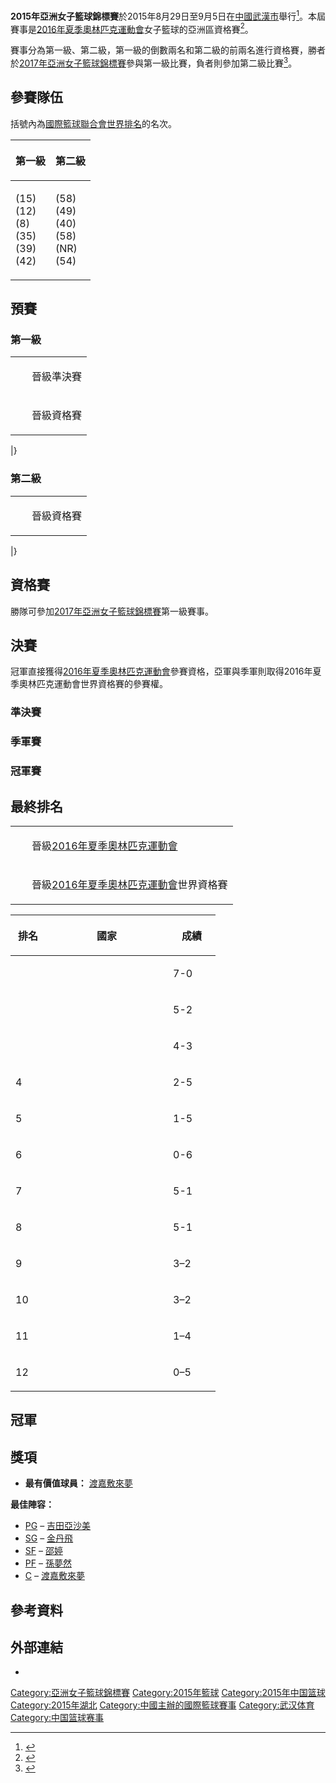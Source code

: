 {{Infobox FIBA tourney
| gender       = women
| continent    = Asia
| year         = 2015
| logo         = 
| size         = 
| caption      = 
| host         = CHN
| dates        = 8月29日－9月5日
| teams        = 12
| federations  = 45
| venues       = 1
| cities       = 1
| champions    = JPN
| title_number = 3
| mvp          = {{flagicon|JPN}} [[渡嘉敷來夢|渡嘉敷來夢]]
| ppg_p        = {{flagicon|PRK}} [[Pak_Hyang-Jong|Pak H-J.]] (19.2)
| ppg_t        = {{bkw|JPN}} (78.9)
| rpg_p        = {{flagicon|PRK}} [[盧淑英|盧淑英]] (11.5)
| rpg_t        = {{bkw|KAZ}} (58.4)
| apg_p        = {{flagicon|JPN}} [[吉田亞沙美|吉田亞沙美]] (5.1)
| apg_t        = {{bkw|KOR}} (17.3)
| website      = [http://www.fiba.com/asiawomen/2015 2015年亞洲女子籃球錦標賽]
| prevseason   = [[2013年亞洲女子籃球錦標賽|2013]]
| nextseason   = [[2017年亞洲女子籃球錦標賽|2017]]
}}
'''2015年亞洲女子籃球錦標賽'''於2015年8月29日至9月5日在[[中國|中國]][[武漢市|武漢市]]舉行<ref>{{cite web |url=http://news.xinhuanet.com/sports/2015-08/28/c_128177980.htm |title=2015年女篮亚锦赛在武汉开幕 |publisher=[[新華網|新華網]] |date=2015-08-28 |accessdate=2015-09-04 |archive-date=2015-10-13 |archive-url=https://web.archive.org/web/20151013133332/http://news.xinhuanet.com/sports/2015-08/28/c_128177980.htm |dead-url=no }}</ref>。本屆賽事是[[2016年夏季奧林匹克運動會|2016年夏季奧林匹克運動會]]女子籃球的亞洲區資格賽<ref>{{cite web|url=http://news.xinhuanet.com/sports/2015-08/27/c_128172881.htm |title=2015女篮亚锦赛前瞻:里约奥运"抢票战" 中日韩谁能胜出? |publisher=新華網 |date=2015-08-27 |accessdate=2015-09-04 }}</ref>。

賽事分為第一級、第二級，第一級的倒數兩名和第二級的前兩名進行資格賽，勝者於[[2017年亞洲女子籃球錦標賽|2017年亞洲女子籃球錦標賽]]參與第一級比賽，負者則參加第二級比賽<ref>{{cite web |url=http://sports.cnhubei.com/2015/0813/251290.shtml |title=女篮亚锦赛赛程出炉 中国队首战泰国队 |publisher=荊楚網 |date=2015-08-13 |accessdate=2015-09-04 |archive-url=https://archive.is/20150904144300/http://sports.cnhubei.com/2015/0813/251290.shtml |archive-date=2015-09-04 |dead-url=yes }}</ref>。

== 參賽隊伍 ==
括號內為[[國際籃球聯合會世界排名|國際籃球聯合會世界排名]]的名次。

{| class="wikitable" width="40%"
! width="50%" |第一級
! width="50%" |第二級
|-
|
{{bkw|JPN}} (15)<br />
{{bkw|KOR}} (12)<br />
{{bkw|CHN}} (8)<br />
{{bkw|TPE}} (35)<br />
{{bkw|IND}} (39)<br />
{{bkw|THA}} (42)<br />
|
{{bkw|HKG}} (58)<br />
{{bkw|KAZ}} (49)<br />
{{bkw|MAS}} (40)<br />
{{bkw|PHI}} (58)<br />
{{bkw|PRK}} (NR)<br />
{{bkw|SRI}} (54)<br />
|}

== 預賽 ==
=== 第一級 ===
{|class="infobox bordered" style="font-size:100%"
|-
|width=10px bgcolor=#ccffcc| ||晉級準決賽
|-
|width=10px bgcolor=#ffffcc| ||晉級資格賽
|}

{{Bs cl2 header navbar}}
{{Bs cl2 team|t={{bkw|JPN}} |w=5 |l=0 |pf=402 |pa=227 |bc=#ccffcc}}
{{Bs cl2 team|t={{bkw|CHN}} |w=4 |l=1 |pf=421 |pa=250 |bc=#ccffcc}}
{{Bs cl2 team|t={{bkw|KOR}} |w=3 |l=2 |pf=405 |pa=276 |bc=#ccffcc}}
{{Bs cl2 team|t={{bkw|TPE}} |w=2 |l=3 |pf=369 |pa=315 |bc=#ccffcc}}
{{Bs cl2 team|t={{bkw|THA}} |w=1 |l=4 |pf=225 |pa=481 |bc=#ffffcc}}
{{Bs cl2 team|t={{bkw|IND}} |w=0 |l=5 |pf=238 |pa=511 |bc=#ffffcc}}
|}

{{basketballbox | bg =#eee  | date = 8月29日 | time = 15:00 | report = [http://www.fiba.com/asiawomen/2015/2908/Chinese-Taipei-India 報告]
 | place = [[武漢市|武漢市]][[武漢體育中心|武漢體育中心體育館]] | attendance =  | referee = Harja Jaladri (印尼), Editha Botecario (菲律賓), Lim Sok Hoon (馬來西亞)
 | teamA = '''{{bkw-rt|TPE}}''' | scoreA = '''92'''
 | teamB = {{bkw|IND}} | scoreB = 61
 | Q1 = '''22'''–11 | Q2 ='''15'''–14  | Q3 ='''29'''–18  | Q4 ='''26'''–18  | OT = 
 | points1 = [[魏于淳|魏-{于}-淳]] 20
 | rebounds1 = [[林紀妏|林紀妏]] 5 
 | assist1 = [[林紀妏|林紀妏]] 5 
 | points2 = [[Poojamol_Subhashmon|Subhashmon]] 17
 | rebounds2 = [[Shireen_Vijay_Limaye|Limaye]] 7
 | assist2 = [[Smruthi_Radhakrishnan|Radhakrishnan]] 3
}}
{{basketballbox | date = 8月29日 | time = 17:30 | report = [http://www.fiba.com/asiawomen/2015/2908/Korea-Japan 報告]
 | place = [[武漢市|武漢市]][[武漢體育中心|武漢體育中心體育館]] | attendance =  | referee = Snehal Bendke (印度), Alexey Stepanenko (哈薩克), 袁駿業 (香港)
 | teamA = {{bkw-rt|KOR}} | scoreA = 53
 | teamB = '''{{bkw|JPN}}''' | scoreB = '''59'''
 | Q1 = 13-13 | Q2 = 17-'''18''' | Q3 = 15-15 | Q4 = 8-'''13''' | OT = 
 | points1 = [[梁知喜|梁知喜]], [[金汀恩|金汀恩]] 15
 | rebounds1 = [[梁知喜|梁知喜]] 10 
 | assist1 = [[李烱恩|李烱恩]], [[裴惠允|裴惠允]] 4
 | points2 = [[渡嘉敷來夢|渡嘉敷來夢]], [[本川紗奈生|本川紗奈生]] 12
 | rebounds2 = [[間宮佑圭|間宮佑圭]] 10
 | assist2 = [[吉田亞沙美|吉田亞沙美]] 6
}}
{{basketballbox | bg =#eee  | date = 8月29日 | time = 19:30 | report = [http://www.fiba.com/asiawomen/2015/2908/Thailand-China 報告]
 | place = [[武漢市|武漢市]][[武漢體育中心|武漢體育中心體育館]] | attendance =  | referee = Harja Jaladri (印尼), Alexandr Rulyov (哈薩克), Reynaldo Yante (菲律賓)
 | teamA = {{bkw-rt|THA}} | scoreA = 34
 | teamB = '''{{bkw|CHN}}''' | scoreB = '''113'''
 | Q1 = 9-'''28''' | Q2 = 6-'''27''' | Q3 = 14-'''23''' | Q4 = 5-'''35''' | OT = 
 | points1 = [[Thidaporn_Maihom|Maihom]] 14
 | rebounds1 = [[Thidaporn_Maihom|Maihom]] 6
 | assist1 = [[Wipaporn_Saechua|Saechua]] 2
 | points2 = [[高頌|高頌]] 16
 | rebounds2 = [[孫夢然|孫夢然]] 10
 | assist2 = [[楊力維|楊力維]] 5
}}
{{basketballbox | date = 8月30日 | time = 15:00 | report = [http://www.fiba.com/asiawomen/2015/3008/Chinese-Taipei-Thailand 報告]
 | place = [[武漢市|武漢市]][[武漢體育中心|武漢體育中心體育館]] | attendance =  | referee = Alexandr Rulyov (哈薩克), Snehal Bendke (印度), Editha Botecario (菲律賓)
 | teamA = '''{{bkw-rt|TPE}}''' | scoreA = '''113'''
 | teamB = {{bkw|THA}} | scoreB = 42
 | Q1 = '''23'''-10 | Q2 = '''32'''-8 | Q3 = '''32'''-8 | Q4 = '''26'''-16  | OT = 
 | points1 = [[魏于淳|魏-{于}-淳]] 21
 | rebounds1 = [[包喜樂|包喜樂]] 10
 | assist1 = [[彭詩晴|彭詩晴]], [[吳盈潔|吳盈潔]] 4
 | points2 = [[Thidaporn_Maihom|Maihom]] 13
 | rebounds2 = [[Wipaporn_Saechua|Saechua]] 8
 | assist2 = [[Wipaporn_Saechua|Saechua]] 4
}}
{{basketballbox | bg =#eee  | date = 8月30日 | time = 17:30 | report = [http://www.fiba.com/asiawomen/2015/3008/Japan-India 報告]
 | place = [[武漢市|武漢市]][[武漢體育中心|武漢體育中心體育館]] | attendance =  | referee = 袁駿業 (香港), Kim Ok-Sim (朝鮮), Lim Sok Hoon (馬來西亞)
 | teamA = '''{{bkw-rt|JPN}}''' | scoreA = '''131'''
 | teamB = {{bkw|IND}} | scoreB = 31
 | Q1 = '''32'''-9 | Q2 = '''31'''-12 | Q3 = '''25'''-6 | Q4 = '''43'''-4 | OT = 
 | points1 = {{link-ja|篠崎澪|篠崎澪}} 25
 | rebounds1 = [[王新朝喜|王新朝喜]] 11
 | assist1 = [[町田瑠唯|町田瑠唯]] 16
 | points2 = [[Bhandavya_Mahesha|Mahesha]] 6
 | rebounds2 = [[Smruthi_Radhakrishnan|Radhakrishnan]] 6
 | assist2 = [[Anjana_Geetha|Geetha]], [[Smruthi_Radhakrishnan|Radhakrishnan]] 2
}}
{{basketballbox | date = 8月30日 | time = 19:30 | report = [http://www.fiba.com/asiawomen/2015/3008/Korea-China 報告] 
 | place = [[武漢市|武漢市]][[武漢體育中心|武漢體育中心體育館]] | attendance =  | referee = Harja Jaladri (印尼), Alexey Stepanenko (哈薩克), Reynaldo Yante (菲律賓)
 | teamA = {{bkw-rt|KOR}} | scoreA = 58
 | teamB = '''{{bkw|CHN}}''' | scoreB = '''74'''
 | Q1 = '''18'''-15 | Q2 = 11-'''12''' | Q3 = 15-'''23''' | Q4 = 14-'''24''' | OT = 
 | points1 = [[李烱恩|李烱恩]], [[裴惠允|裴惠允]] 10
 | rebounds1 = [[裴惠允|裴惠允]] 8 
 | assist1 = [[朴惠珍|朴惠珍]] 4
 | points2 = [[邵婷|邵婷]] 17
 | rebounds2 = [[孫夢然|孫夢然]] 7
 | assist2 = [[邵婷|邵婷]], [[孫夢然|孫夢然]] 4
}}
{{basketballbox | bg =#eee  | date = 8月31日 | time = 15:00 | report = [http://www.fiba.com/asiawomen/2015/3108/Thailand-Korea 報告]
 | place = [[武漢市|武漢市]][[武漢體育中心|武漢體育中心體育館]] | attendance =  | referee = 袁駿業 (香港), Alexandr Rulyov (哈薩克), Reynaldo Yante (菲律賓)
 | teamA = {{bkw-rt|THA}} | scoreA = 41
 | teamB = '''{{bkw|KOR}}''' | scoreB ='''97''' 
 | Q1 = 9-'''23''' | Q2 = 8-'''22''' | Q3 = 11-'''25''' | Q4 = 13-'''27''' | OT = 
 | points1 = [[Aungkana_Buapa|Buapa]] 9
 | rebounds1 = [[Kloyjai_Phetsaenkha|Phetsaenkha]], [[Naphat_Kruatiwa|Kruatiwa]] 5
 | assist1 = [[Wipaporn_Saechua|Saechua]] 3
 | points2 = [[姜娥晶|姜娥晶]] 30
 | rebounds2 = [[朴智修|朴智修]] 13
 | assist2 = [[金奎熙|金奎熙]] 9
}}
{{basketballbox | date = 8月31日 | time = 17:30 | report = [http://www.fiba.com/asiawomen/2015/3108/Chinese-Taipei-Japan 報告]
 | place = [[武漢市|武漢市]][[武漢體育中心|武漢體育中心體育館]] | attendance =  | referee = Harja Jaladri (印尼), Snehal Bendke (印度), Alexey Stepanenko (哈薩克)
 | teamA = {{bkw-rt|TPE}} | scoreA = 44
 | teamB = '''{{bkw|JPN}}''' | scoreB = '''60'''
 | Q1 = '''15'''-9 | Q2 = 8-'''25''' | Q3 = '''15'''-9 | Q4 = 6-'''18''' | OT = 
 | points1 = [[彭詩晴|彭詩晴]] 10
 | rebounds1 = [[包喜樂|包喜樂]] 8 
 | assist1 = [[張歆可|張歆可]] 4
 | points2 = {{link-ja|山本千夏|山本千夏 (バスケットボール)}} 14
 | rebounds2 = [[間宮佑圭|間宮佑圭]] 15
 | assist2 = {{link-ja|山本千夏|山本千夏 (バスケットボール)}} 3
}}
{{basketballbox | bg =#eee  | date = 8月31日 | time = 19:30 | report = [http://www.fiba.com/asiawomen/2015/3108/China-India 報告] 
 | place = [[武漢市|武漢市]][[武漢體育中心|武漢體育中心體育館]] | attendance =  | referee = Lim Sok Hoon (馬來西亞), Editha Botecario (菲律賓), Kim Ok-Sim (朝鮮)  
 | teamA = '''{{bkw-rt|CHN}}''' | scoreA = '''102'''
 | teamB = {{bkw|IND}} | scoreB = 39
 | Q1 = '''29'''–4 | Q2 = '''18'''–11 | Q3 = '''35'''–20 | Q4 = '''20'''–4 | OT = 
 | points1 = [[高頌|高頌]] 18
 | rebounds1 = [[高頌|高頌]] 12 
 | assist1 = [[楊力維|楊力維]] 8
 | points2 = [[Poojamol_Subhashmon|Subhashmon]], [[Jeena_Skaria|Skaria]] 10
 | rebounds2 = [[Jeena_Skaria|Skaria]] 7
 | assist2 = ''三名球員'' 1
}}
{{basketballbox | date = 9月1日 | time = 15:00 | report = [http://www.fiba.com/asiawomen/2015/0109/India-Thailand 報告]
 | place = [[武漢市|武漢市]][[武漢體育中心|武漢體育中心體育館]] | attendance =  | referee = 袁駿業 (香港), Editha Botecario (菲律賓), Kim Ok-Sim (朝鮮) 
 | teamA = {{bkw-rt|IND}} | scoreA = 63
 | teamB = '''{{bkw|THA}}''' | scoreB = '''65'''
 | Q1 = 14–'''21''' | Q2 = '''17'''–14 | Q3 = '''17'''–13 | Q4 = 15–'''17''' | OT = 
 | points1 = [[Jeena_Skaria|Skaria]] 21
 | rebounds1 = [[Smruthi_Radhakrishnan|Radhakrishnan]] 12 
 | assist1 = ''四名球員'' 1
 | points2 = [[Naphat_Kruatiwa|Kruatiwa]] 21
 | rebounds2 = [[Thidaporn_Maihom|Maihom]] 10
 | assist2 = [[Aungkana_Buapa|Buapa]] 4
}}
{{basketballbox | bg =#eee  | date = 9月1日 | time = 17:30 | report = [http://www.fiba.com/asiawomen/2015/0109/Korea-Chinese-Taipei 報告]
 | place = [[武漢市|武漢市]][[武漢體育中心|武漢體育中心體育館]] | attendance =  | referee = Snehal Bendke (印度), Lim Sok Hoon (馬來西亞), Alexey Stepanenko (哈薩克)
 | teamA = '''{{bkw-rt|KOR}}''' | scoreA = '''76'''
 | teamB = {{bkw|TPE}} | scoreB = 58
 | Q1 = '''24'''–8 | Q2 = 8–'''12''' | Q3 = '''26'''-13 | Q4 = 18-'''25''' | OT = 
 | points1 = [[朴惠珍|朴惠珍]] 17
 | rebounds1 = [[梁知喜|梁知喜]] 9 
 | assist1 = [[李烱恩|李烱恩]] 6
 | points2 = [[吳盈潔|吳盈潔]], [[林郁庭|林郁庭]] 14
 | rebounds2 = [[林紀妏|林紀妏]] 6
 | assist2 = [[林郁庭|林郁庭]] 2
}}
{{basketballbox | date = 9月1日 | time = 19:30 | report = [http://www.fiba.com/asiawomen/2015/0109/Japan-China 報告]
 | place = [[武漢市|武漢市]][[武漢體育中心|武漢體育中心體育館]] | attendance =  | referee = Harja Jaladri (印尼), Alexandr Rulyov (哈薩克), Reynaldo Yante (菲律賓)
 | teamA = '''{{bkw-rt|JPN}}''' | scoreA = '''57'''
 | teamB = {{bkw|CHN}} | scoreB = 56
 | Q1 = '''18'''-13 | Q2 = '''19'''-18 | Q3 = 8-'''12''' | Q4 = 12-'''13''' | OT = 
 | points1 = [[渡嘉敷來夢|渡嘉敷來夢]] 19
 | rebounds1 = [[吉田亞沙美|吉田亞沙美]] 10 
 | assist1 = [[吉田亞沙美|吉田亞沙美]] 7
 | points2 = [[邵婷|邵婷]] 15
 | rebounds2 = [[孫夢然|孫夢然]] 10
 | assist2 = [[陳曉佳_(籃球運動員)|陳曉佳]], [[黃紅玭|黃紅玭]] 3
}}
{{basketballbox | bg =#eee  | date = 9月2日 | time = 15:00 | report = [http://www.fiba.com/asiawomen/2015/0209/India-Korea 報告]
 | place = [[武漢市|武漢市]][[武漢體育中心|武漢體育中心體育館]] | attendance =  | referee = Lim Sok Hoon (馬來西亞), Editha Botecario (菲律賓), Harja Jaladri (印尼)
 | teamA = {{bkw-rt|IND}} | scoreA = 44
 | teamB = '''{{bkw|KOR}}''' | scoreB = '''121'''
 | Q1 = 13–'''38''' | Q2 = 7–'''29''' | Q3 = 12–'''25''' | Q4 = 12–'''29''' | OT = 
 | points1 = [[Jeena_Skaria|Skaria]] 15
 | rebounds1 = [[Jeena_Skaria|Skaria]] 9 
 | assist1 = ''三名球員'' 2
 | points2 = [[金丹飛|金丹飛]] 20
 | rebounds2 = [[梁知喜|梁知喜]] 6
 | assist2 = [[李烱恩|李烱恩]], [[金奎熙|金奎熙]] 6
}}
{{basketballbox | date = 9月2日 | time = 17:30 | report = [http://www.fiba.com/asiawomen/2015/0209/Thailand-Japan 報告]
 | place = [[武漢市|武漢市]][[武漢體育中心|武漢體育中心體育館]] | attendance =  | referee = Alexey Stepanenko (哈薩克), Kim Ok-Sim (朝鮮), 袁駿業 (香港) 
 | teamA = {{bkw-rt|THA}} | scoreA = 43
 | teamB = '''{{bkw|JPN}}''' | scoreB = '''95'''
 | Q1 = 6–'''26''' | Q2 = 13–'''24''' | Q3 = 18–18 | Q4 = 6–'''27''' | OT = 
 | points1 = [[Thidaporn_Maihom|Maihom]] 15
 | rebounds1 = ''三名球員'' 6 
 | assist1 = [[Woraluk_Saengsawang|Saengsawang]] 1
 | points2 = [[本川紗奈生|本川紗奈生]] 16
 | rebounds2 = [[王新朝喜|王新朝喜]] 13
 | assist2 = [[栗原三佳|栗原三佳]], [[町田瑠唯|町田瑠唯]] 5
}}
{{basketballbox | bg =#eee  | date = 9月2日 | time = 19:30 | report = [http://www.fiba.com/asiawomen/2015/0209/China-Chinese-Taipei 報告]
 | place = [[武漢市|武漢市]][[武漢體育中心|武漢體育中心體育館]] | attendance =  | referee = Reynaldo Yante (菲律賓), Snehal Bendke (印度), Alexandr Rulyov (哈薩克) 
 | teamA = '''{{bkw-rt|CHN}}''' | scoreA = '''76'''
 | teamB = {{bkw|TPE}} | scoreB = 62
 | Q1 = 18–18 | Q2 = '''26'''–18 | Q3 = 16–16 | Q4 = '''16'''–10 | OT = 
 | points1 = [[陳曉佳_(籃球運動員)|陳曉佳]] 17
 | rebounds1 = [[邵婷|邵婷]] 9 
 | assist1 = [[邵婷|邵婷]] 4
 | points2 = [[張綺芳|張綺芳]] 13
 | rebounds2 = [[林紀妏|林紀妏]] 7
 | assist2 = [[張歆可|張歆可]] 4
}}

===第二級===
{|class="infobox bordered" style="font-size:100%"
|-
|width=10px bgcolor=#ffffcc| ||晉級資格賽
|}

{{Bs cl2 header navbar}}
{{Bs cl2 team|t={{bkw|PHI}} |w=4 |l=1 |pf=352 |pa=318 |bc=#ffffcc}}
{{Bs cl2 team|t={{bkw|PRK}} |w=4 |l=1 |pf=366 |pa=246 |bc=#ffffcc}}
{{Bs cl2 team|t={{bkw|KAZ}} |w=3 |l=2 |pf=378 |pa=311 }}
{{Bs cl2 team|t={{bkw|MAS}} |w=3 |l=2 |pf=316 |pa=314 }}
{{Bs cl2 team|t={{bkw|HKG}} |w=1 |l=4 |pf=286 |pa=370 }}
{{Bs cl2 team|t={{bkw|SRI}} |w=0 |l=5 |pf=215 |pa=354 }}
|}

{{basketballbox | bg =#eee  | date = 8月29日 | time = 9:00 | report = [http://www.fiba.com/asiawomen/2015/2908/Hong-Kong-Kazakhstan 報告]
 | place = [[武漢市|武漢市]][[武漢體育中心|武漢體育中心體育館]] | attendance =  | referee = Rajnarayan Patro (印度), Kim Cheong-Soo (韓國), 叢秀卉 (中華)
 | teamA = {{bkw-rt|HKG}} | scoreA = 48
 | teamB = '''{{bkw|KAZ}}''' | scoreB = '''99'''
 | Q1 = 13–'''30'''  | Q2 = 12–'''19'''  | Q3 = 11–'''22'''  | Q4 = 12–'''28'''  | OT = 
 | points1 = [[林碧怡|林碧怡]] 11
 | rebounds1 = ''三名球員'' 5
 | assist1 = [[林碧怡|林碧怡]] 2
 | points2 = [[Olga_Abdreupova|Abdreupova]], [[Anna_Vinokurova|Vinokurova]] 18
 | rebounds2 = [[Anna_Vinokurova|Vinokurova]] 17
 | assist2 = ''三名球員'' 3
}}
{{basketballbox | date = 8月29日 | time = 11:00 | report = [http://www.fiba.com/asiawomen/2015/2908/Philippines-Malaysia 報告]
 | place = [[武漢市|武漢市]][[武漢體育中心|武漢體育中心體育館]] | attendance =  | referee = 彭玲 (中國), 熊谷久美子 (日本), Lee Seung-Mu (韓國) 
 | teamA = {{bkw-rt|PHI}} | scoreA = 64
 | teamB = '''{{bkw|MAS}}''' | scoreB = '''71'''
 | Q1 = 11–'''14'''  | Q2 = 14–'''17'''  | Q3 = 21–'''24'''  | Q4 = '''18'''-16  | OT = 
 | points1 = [[Allana_May_Lim|Lim]] 17
 | rebounds1 = [[Allana_May_Lim|Lim]] 8
 | assist1 = '''四名球員''' 2
 | points2 = [[陳巧婷|陳巧婷]] 17
 | rebounds2 = [[彭慧萍|彭慧萍]], [[黃美勤|黃美勤]] 7
 | assist2 = [[彭慧萍|彭慧萍]], [[蘇葦穎|蘇葦穎]] 5
}}
{{basketballbox | bg =#eee  | date = 8月29日 | time = 13:00 | report = [http://www.fiba.com/asiawomen/2015/2908/Sri-Lanka-D-P-R-of-Korea 報告]
 | place = [[武漢市|武漢市]][[武漢體育中心|武漢體育中心體育館]] | attendance =  | referee = Watcharin Padungratchadakit (泰國), 須黑祥子 (日本), 王澤波 (中國)
 | teamA = {{bkw-rt|SRI}} | scoreA = 35
 | teamB = '''{{bkw|PRK}}''' | scoreB = '''82'''
 | Q1 = 8–'''25'''  | Q2 = 14–'''20'''  | Q3 = 9–'''16'''  | Q4 = 4–'''21'''  | OT = 
 | points1 = [[Anjalee_Ekanayake|Ekanayake]] 14
 | rebounds1 = [[Anjalee_Ekanayake|Ekanayake]] 9
 | assist1 = [[Prasadi_Wanniachchige|Wanniachchige]], [[Benika_Don_Thalagala|Don Thalagala]] 1
 | points2 = [[Pak_Hyang-Jong|Pak H-J.]] 19
 | rebounds2 = [[Jang_Mi-Gyong|Jang M-G.]] 13
 | assist2 = [[Kim_Hyang|Kim H.]] 6
}}
{{basketballbox | date = 8月30日 | time = 9:00 | report = [http://www.fiba.com/asiawomen/2015/3008/Hong-Kong-Sri-Lanka 報告]
 | place = [[武漢市|武漢市]][[武漢體育中心|武漢體育中心體育館]] | attendance =  | referee = Watcharin Padungratchadakit (泰國), Kim Cheong-Soo (韓國), 熊谷久美子 (日本)
 | teamA = '''{{bkw-rt|HKG}}''' | scoreA = '''72''' 
 | teamB = {{bkw|SRI}} | scoreB = 52
 | Q1 = 17-17 | Q2 = '''21'''-18 | Q3 = '''26'''-5 | Q4 = 8-'''12''' | OT = 
 | points1 = [[林碧怡|林碧怡]], [[唐曉蕾|唐曉蕾]] 21
 | rebounds1 = [[陳曉瑩|陳曉瑩]] 11
 | assist1 = [[唐曉蕾|唐曉蕾]] 4
 | points2 = [[Anjalee_Ekanayake|Ekanayake]] 15
 | rebounds2 = [[Solange_Gunawijeya|Gunawijeya]] 19
 | assist2 = [[Premila_Beruwalage|Beruwalage]] 3
}}
{{basketballbox | bg =#eee  | date = 8月30日 | time = 11:00 | report = [http://www.fiba.com/asiawomen/2015/3008/Malaysia-Kazakhstan 報告]
 | place = [[武漢市|武漢市]][[武漢體育中心|武漢體育中心體育館]] | attendance =  | referee = 須黑祥子 (日本), Rajnarayan Patro (印度), 左坤 (中國)
 | teamA = {{bkw-rt|MAS}} | scoreA = 65
 | teamB = '''{{bkw|KAZ}}''' | scoreB = '''73'''
 | Q1 = '''20'''-14 | Q2 = 11-'''18''' | Q3 = 7-'''18''' | Q4 = '''27'''-23 | OT = 
 | points1 = [[彭慧萍|彭慧萍]] 16
 | rebounds1 = [[蘇葦穎|蘇葦穎]] 9
 | assist1 = [[蘇葦穎|蘇葦穎]], [[朱淑萍|朱淑萍]] 4
 | points2 = [[Oxana_Ossipenko|Ossipenko]] 21
 | rebounds2 = [[Oxana_Ossipenko|Ossipenko]] 10
 | assist2 = [[Olga_Abdreupova|Abdreupova]] 3
}}
{{basketballbox | date = 8月30日 | time = 13:00 | report = [http://www.fiba.com/asiawomen/2015/3008/Philippines-D-P-R-of-Korea 報告]
 | place = [[武漢市|武漢市]][[武漢體育中心|武漢體育中心體育館]] | attendance =  | referee = Lee Seung-Mu (韓國), Shi Jing (中國), 叢秀卉 (中華)
 | teamA = '''{{bkw-rt|PHI}}''' | scoreA = '''68'''
 | teamB = {{bkw|PRK}} | scoreB = 67
 | Q1 = 7-'''16''' | Q2 = '''23'''-19 | Q3 = 14-'''17''' | Q4 = '''24'''-15 | OT = 
 | points1 = [[Cindy_Resultay|Resultay]], [[Allana_May_Lim|Lim]] 14
 | rebounds1 = [[Afril_Bernardino|Bernardino]] 9
 | assist1 = [[Raiza_Rose_Dy|Dy]] 3
 | points2 = [[盧淑英|盧淑英]] 21
 | rebounds2 = [[盧淑英|盧淑英]] 11
 | assist2 = [[Jang_Mi-Gyong|Jang M-G.]] 4
}}
{{basketballbox | bg =#eee  | date = 8月31日 | time = 9:00 | report = [http://www.fiba.com/asiawomen/2015/3108/Sri-Lanka-Philippines 報告]
 | place = [[武漢市|武漢市]][[武漢體育中心|武漢體育中心體育館]] | attendance =  | referee = 
 | teamA = {{bkw-rt|SRI}} | scoreA = 45 
 | teamB = '''{{bkw|PHI}}''' | scoreB = '''65'''
 | Q1 = 14–14 | Q2 = 6–'''22''' | Q3 = 9–'''10''' | Q4 = 16–'''19''' | OT = 
 | points1 = 
 | rebounds1 = 
 | assist1 = 
 | points2 = 
 | rebounds2 = 
 | assist2 = 
}}
{{basketballbox | date = 8月31日 | time = 11:00 | report = [http://www.fiba.com/asiawomen/2015/3108/Hong-Kong-Malaysia 報告]
 | place = [[武漢市|武漢市]][[武漢體育中心|武漢體育中心體育館]] | attendance =  | referee = 
 | teamA = {{bkw-rt|HKG}} | scoreA = 61
 | teamB = '''{{bkw|MAS}}''' | scoreB = '''78'''
 | Q1 = '''14'''–12 | Q2 = 11–'''29''' | Q3 = '''17'''–14 | Q4 = 19–'''23''' | OT = 
 | points1 = 
 | rebounds1 = 
 | assist1 = 
 | points2 = 
 | rebounds2 = 
 | assist2 = 
}}
{{basketballbox | bg =#eee  | date = 8月31日 | time = 13:00 | report = [http://www.fiba.com/asiawomen/2015/3108/D-P-R-of-Korea-Kazakhstan 報告]
 | place = [[武漢市|武漢市]][[武漢體育中心|武漢體育中心體育館]] | attendance =  | referee = 
 | teamA = '''{{bkw-rt|PRK}}''' | scoreA = '''68'''
 | teamB = {{bkw|KAZ}} | scoreB = 55
 | Q1 = '''25'''–13 | Q2 = '''15'''–11 | Q3 = '''13'''–11 | Q4 = 15–'''20''' | OT = 
 | points1 = 
 | rebounds1 = 
 | assist1 = 
 | points2 = 
 | rebounds2 = 
 | assist2 = 
}}
{{basketballbox | date = 9月1日 | time = 9:00 | report = [http://www.fiba.com/asiawomen/2015/0109/Kazakhstan-Sri-Lanka 報告]
 | place = [[武漢市|武漢市]][[武漢體育中心|武漢體育中心體育館]] | attendance =  | referee = 
 | teamA = '''{{bkw-rt|KAZ}}''' | scoreA = '''78'''
 | teamB = {{bkw|SRI}} | scoreB = 50
 | Q1 = '''21'''–9 | Q2 = 18–'''22''' | Q3 = '''22'''–11 | Q4 = '''17'''–8 | OT = 
 | points1 = 
 | rebounds1 = 
 | assist1 = 
 | points2 = 
 | rebounds2 = 
 | assist2 = 
}}
{{basketballbox | bg =#eee  | date = 9月1日 | time = 11:00 | report = [http://www.fiba.com/asiawomen/2015/0109/Philippines-Hong-Kong 報告]
 | place = [[武漢市|武漢市]][[武漢體育中心|武漢體育中心體育館]] | attendance =  | referee = 
 | teamA = '''{{bkw-rt|PHI}}''' | scoreA = '''75'''
 | teamB = {{bkw|HKG}} | scoreB = 62
 | Q1 = '''16'''–15 | Q2 = '''26'''–13 | Q3 = '''21'''–17 | Q4 = 12–'''17''' | OT = 
 | points1 = 
 | rebounds1 = 
 | assist1 = 
 | points2 = 
 | rebounds2 = 
 | assist2 = 
}}
{{basketballbox | date = 9月1日 | time = 13:00 | report = [http://www.fiba.com/asiawomen/2015/0109/Malaysia-D-P-R-of-Korea 報告]
 | place = [[武漢市|武漢市]][[武漢體育中心|武漢體育中心體育館]] | attendance =  | referee = 
 | teamA = {{bkw-rt|MAS}} | scoreA = 45
 | teamB = '''{{bkw|PRK}}''' | scoreB = '''83'''
 | Q1 = 12–'''23''' | Q2 = 9–'''20''' | Q3 = 11–'''19''' | Q4 = 13–'''21''' | OT = 
 | points1 = 
 | rebounds1 = 
 | assist1 = 
 | points2 = 
 | rebounds2 = 
 | assist2 = 
}}
{{basketballbox | bg =#eee  | date = 9月2日 | time = 9:00 | report = [http://www.fiba.com/asiawomen/2015/0209/Kazakhstan-Philippines 報告]
 | place = [[武漢市|武漢市]][[武漢體育中心|武漢體育中心體育館]] | attendance =  | referee = 
 | teamA = {{bkw-rt|KAZ}} | scoreA = 73
 | teamB = '''{{bkw|PHI}}''' | scoreB = '''80'''
 | Q1 = '''23'''–20 | Q2 = 9–'''13''' | Q3 = '''23'''–16 | Q4 = 8–'''14''' | OT = 10–'''17'''
 | points1 = 
 | rebounds1 = 
 | assist1 = 
 | points2 = 
 | rebounds2 = 
 | assist2 = 
}}
{{basketballbox | date = 9月2日 | time = 11:00 | report = [http://www.fiba.com/asiawomen/2015/0209/Sri-Lanka-Malaysia 報告]
 | place = [[武漢市|武漢市]][[武漢體育中心|武漢體育中心體育館]] | attendance =  | referee = 
 | teamA = {{bkw-rt|SRI}} | scoreA = 33
 | teamB = '''{{bkw|MAS}}''' | scoreB = '''57'''
 | Q1 = 5–'''18''' | Q2 = 7–'''11''' | Q3 = 12–12 | Q4 = 9–'''16''' | OT = 
 | points1 = 
 | rebounds1 = 
 | assist1 = 
 | points2 = 
 | rebounds2 = 
 | assist2 = 
}}
{{basketballbox | bg =#eee  | date = 9月2日 | time = 13:00 | report = [http://www.fiba.com/asiawomen/2015/0209/D-P-R-of-Korea-Hong-Kong 報告]
 | place = [[武漢市|武漢市]][[武漢體育中心|武漢體育中心體育館]] | attendance =  | referee = 
 | teamA = '''{{bkw-rt|PRK}}''' | scoreA = '''66'''
 | teamB = {{bkw|HKG}} | scoreB = 43
 | Q1 = '''16'''–14 | Q2 = '''20'''–6 | Q3 = '''13'''–6 | Q4 = 17–17 | OT = 
 | points1 = 
 | rebounds1 = 
 | assist1 = 
 | points2 = 
 | rebounds2 = 
 | assist2 = 
}}

== 資格賽 ==
勝隊可參加[[2017年亞洲女子籃球錦標賽|2017年亞洲女子籃球錦標賽]]第一級賽事。

{{Basketballbox|bg=#eee|date=9月4日 |place=[[武漢市|武漢市]][[武漢體育中心|武漢體育中心體育館]] |time=13:00 |report=[http://www.fiba.com/asiawomen/2015/0409/Thailand-D-P-R-of-Korea 報告]
|attendance= |referee=須黑祥子 (日本), 王澤波 (中國), 袁駿業 (香港) 
|teamA={{bkw|THA}} |scoreA=50
|teamB='''{{bkw|PRK}}''' |scoreB='''66'''
|Q1= 14–14 |Q2= 10–'''15''' |Q3= 11–'''17''' |Q4= 15–'''20'''
|points1=[[Naphat_Kruatiwa|Kruatiwa]] 16
|rebounds1=[[Atchara_Kaichaiyapoom|Kaichaiyapoom]] 12
|assist1=''七名球員'' 1
|points2=[[Pak_Hyang-Jong|Pak H-J.]] 21
|rebounds2=[[盧淑英|盧淑英]] 16
|assist2=[[Kim_Pok-Chun|Kim P-C.]] 6
}}
{{Basketballbox|date=9月4日 |place=[[武漢市|武漢市]][[武漢體育中心|武漢體育中心體育館]] |time=15:00 |report=[http://www.fiba.com/asiawomen/2015/0409/India-Philippines 報告]
|attendance= |referee=彭玲 (中國), 熊谷久美子 (日本), Lee Seung-Mu (韓國) 
|teamA={{bkw|IND}} |scoreA=76
|teamB='''{{bkw|PHI}}''' |scoreB='''82'''
|Q1= '''22'''–16 |Q2= 15–'''23''' |Q3= 16–'''26''' |Q4= '''23'''–17
|points1=[[Jeena_Skaria|Skaria]] 28
|rebounds1=[[Smruthi_Radhakrishnan|Radhakrishnan]] 8
|assist1=[[Shireen_Vijay_Limaye|Limaye]], [[Anitha_Paul_Durai|Paul Durai]] 3
|points2=[[Afril_Bernardino|Bernardino]] 32
|rebounds2=[[Allana_May_Lim|Lim]] 9
|assist2=[[Afril_Bernardino|Bernardino]] 5
}}

== 決賽 ==
冠軍直接獲得[[2016年夏季奧林匹克運動會女子籃球比賽|2016年夏季奧林匹克運動會]]參賽資格，亞軍與季軍則取得2016年夏季奧林匹克運動會世界資格賽的參賽權。

{{Round4-with third
|RD1=準決賽
|RD2=冠軍賽
|Consol=季軍賽
|9月4日|'''{{bkw|JPN}}'''|'''65'''|{{bkw|TPE}}|58
|9月4日|'''{{bkw|CHN}}'''|'''60'''|{{bkw|KOR}}|45
|9月5日|'''{{bkw|JPN}}'''|'''85'''|{{bkw|CHN}}|50
|9月5日|{{bkw|TPE}}|45|'''{{bkw|KOR}}'''|'''52'''
}}

=== 準決賽 ===
{{Basketballbox|bg=#eee|date=9月4日 |place=[[武漢市|武漢市]][[武漢體育中心|武漢體育中心體育館]] |time=17:30 |report=[http://www.fiba.com/asiawomen/2015/0409/Japan-Chinese-Taipei 報告]
|attendance= |referee=Harja Jaladri (印尼), Lim Sok Hoon (馬來西亞), Reynaldo Yante (菲律賓)
|teamA='''{{bkw-rt|JPN}}''' |scoreA='''65'''
|teamB={{bkw|TPE}} |scoreB=58
|Q1='''23'''-11 |Q2=11-'''22''' |Q3=9-'''13''' |Q4='''22'''-12
|points1=[[渡嘉敷來夢|渡嘉敷來夢]], [[本川紗奈生|本川紗奈生]] 15
|rebounds1=[[本川紗奈生|本川紗奈生]] 9 
|assist1=[[吉田亞沙美|吉田亞沙美]] 9
|points2=[[包喜樂|包喜樂]] 18
|rebounds2=[[包喜樂|包喜樂]] 9
|assist2=[[張歆可|張歆可]] 4
}}
{{Basketballbox|date=9月4日 |place=[[武漢市|武漢市]][[武漢體育中心|武漢體育中心體育館]] |time=19:30 |report=[http://www.fiba.com/asiawomen/2015/0409/China-Korea 報告]
|attendance= |referee=Snehal Bendke (印度), Alexandr Rulyov (哈薩克), Alexey Stepanenko (哈薩克)
|teamA='''{{bkw-rt|CHN}}''' |scoreA='''60'''
|teamB={{bkw|KOR}} |scoreB=45
|Q1='''19'''-6 |Q2='''12'''-10 |Q3='''16'''-6 |Q4=13-'''23'''
|points1=[[黃紅玭|黃紅玭]] 10
|rebounds1=''三名球員'' 8
|assist1=''五名球員'' 2
|points2=[[梁知喜|梁知喜]] 12
|rebounds2=[[金丹飛|金丹飛]] 6
|assist2=[[梁知喜|梁知喜]] 3
}}

=== 季軍賽 ===
{{Basketballbox|bg=#eee|date=9月5日 |place=[[武漢市|武漢市]][[武漢體育中心|武漢體育中心體育館]] |time=17:30 |report=[http://www.fiba.com/asiawomen/2015/0509/Chinese-Taipei-Korea 報告]
|attendance= |referee=須黑祥子(日本), Harja Jaladri (印尼), Alexandr Rulyov (哈薩克)
|teamA={{bkw-rt|TPE}} |scoreA=45
|teamB='''{{bkw|KOR}}''' |scoreB='''52'''
|Q1=6-'''13''' |Q2= '''15'''-14 |Q3=15-'''19''' |Q4='''9'''-6
|points1=[[黃品蓁|黃品蓁]] 11
|rebounds1=[[包喜樂|包喜樂]] 10
|assist1=[[張歆可|張歆可]] 3
|points2=[[金丹飛|金丹飛]] 15
|rebounds2=[[李烱恩|李烱恩]] 10
|assist2=[[梁知喜|梁知喜]] 3
}}

=== 冠軍賽 ===
{{Basketballbox|bg=#ffffd0 |date=9月5日 |place=[[武漢市|武漢市]][[武漢體育中心|武漢體育中心體育館]] |time=19:30 |report=[http://www.fiba.com/asiawomen/2015/0509/Japan-China 報告]
|attendance= |referee=Snehal Bendke (印度), Lim Sok Hoon (馬來西亞), Alexey Stepanenko (哈薩克)
|teamA='''{{bkw-rt|JPN}}''' |scoreA='''85'''
|teamB={{bkw|CHN}} |scoreB=50
|Q1='''23'''-11 |Q2='''21'''-11 |Q3='''24'''-12 |Q4='''17'''-16
|points1=[[本川紗奈生|本川紗奈生]] 24
|rebounds1=[[間宮佑圭|間宮佑圭]], [[渡嘉敷來夢|渡嘉敷來夢]] 7
|assist1=[[吉田亞沙美|吉田亞沙美]] 7
|points2=''四名球員'' 7
|rebounds2=[[孫夢然|孫夢然]] 8
|assist2=[[黃紅玭|黃紅玭]] 3
}}

== 最終排名 ==
{| class="infobox bordered"
|-
|width=10px bgcolor="#ccffcc"| ||晉級[[2016年夏季奧林匹克運動會女子籃球比賽|2016年夏季奧林匹克運動會]]
|-
|width=10px bgcolor="#ffffcc"| ||晉級[[2016年夏季奧林匹克運動會女子籃球比賽|2016年夏季奧林匹克運動會]]世界資格賽
|}
{| class="wikitable" style="text-align: center;"
!width=40|排名
!width=180|國家
!width=60|成績
|- bgcolor="#ccffcc"
| {{Gold1}}
|align=left|{{bkw|JPN}} || 7-0
|- bgcolor="#ffffcc"
| {{Silver2}}
|align=left|{{bkw|CHN}} || 5-2
|- bgcolor="#ffffcc"
| {{Bronze3}}
|align=left|{{bkw|KOR}} || 4-3
|-
|4
|align=left|{{bkw|TPE}} || 2-5
|-
|5
|align=left|{{bkw|THA}} || 1-5
|-
|6
|align=left|{{bkw|IND}} || 0-6
|-
|7
|align=left|{{bkw|PHI}} || 5-1
|-
|8
|align=left|{{bkw|PRK}} || 5-1
|-
|9
|align=left|{{bkw|KAZ}} || 3–2
|-
|10
|align=left|{{bkw|MAS}} || 3–2
|-
|11
|align=left|{{bkw|HKG}} || 1–4
|-
|12
|align=left|{{bkw|SRI}} || 0–5
|}

== 冠軍 ==
{{winners|bkw|2015年亞洲女子籃球錦標賽|JPN|三}}

== 獎項 ==
*'''最有價值球員：'''{{flagicon|JPN}} [[渡嘉敷來夢|渡嘉敷來夢]] 

'''最佳陣容：'''

* [[控球後衛|PG]] – {{flagicon|JPN}} [[吉田亞沙美|吉田亞沙美]]
* [[得分後衛|SG]] – {{flagicon|KOR}} [[金丹飛|金丹飛]]
* [[小前鋒|SF]] – {{flagicon|CHN}} [[邵婷|邵婷]]
* [[大前鋒|PF]] – {{flagicon|CHN}} [[孫夢然|孫夢然]]
* [[中鋒_(籃球)|C]] – {{flagicon|JPN}} [[渡嘉敷來夢|渡嘉敷來夢]]

== 參考資料 ==
{{reflist}}

== 外部連結 ==
* {{Official|http://www.fiba.com/asiawomen/2015}}

{{亞洲女子籃球錦標賽}}

[[Category:亞洲女子籃球錦標賽|Category:亞洲女子籃球錦標賽]]
[[Category:2015年籃球|Category:2015年籃球]]
[[Category:2015年中国篮球|Category:2015年中国篮球]]
[[Category:2015年湖北|Category:2015年湖北]]
[[Category:中國主辦的國際籃球賽事|Category:中國主辦的國際籃球賽事]]
[[Category:武汉体育|Category:武汉体育]]
[[Category:中国篮球赛事|Category:中国篮球赛事]]